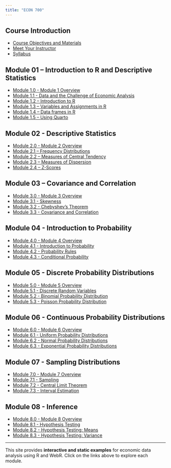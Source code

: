 ```yaml
---
title: "ECON 700"
---
```


## Course Introduction

<ul>

<li><a href="about.qmd">Course Objectives and Materials</a></li>

<li><a href="mcnab.qmd">Meet Your Instructor</a></li>

<li><a href="ECON-700---Fall-2026.pdf">Syllabus</a></li>

</ul>

## Module 01 – Introduction to R and Descriptive Statistics

<ul>

<li><a href="mod-1-0-overview.qmd">Module 1.0 - Module 1 Overview</a></li>

<li><a href="mod-1-1-intro-to-data.qmd">Module 1.1 - Data and the Challenge of Economic Analysis</a></li>

<li><a href="mod-1-2-intro-to-r.qmd">Module 1.2 – Introduction to R</a></li>

<li><a href="mod-1-3-intro-to-r-variables.qmd">Module 1.3 – Variables and Assignments in R</a></li>

<li><a href="mod-1-4-intro-to-r-dataframes.qmd">Module 1.4 – Data frames in R</a></li>

<li><a href="mod-1-5-quarto.qmd">Module 1.5 – Using Quarto</a></li>

</ul>

## Module 02 - Descriptive Statistics

<ul>

<li><a href="mod-2-0-overview.qmd">Module 2.0 - Module 2 Overview</a></li>

<li><a href="mod-2-1-frequency.qmd">Module 2.1 – Frequency Distributions</a></li>

<li><a href="mod-2-2-central.qmd">Module 2.2 – Measures of Central Tendency</a></li>

<li><a href="mod-2-3-variance.qmd">Module 2.3 – Measures of Dispersion</a></li>

<li><a href="mod-2-4-zscores.qmd">Module 2.4 – Z-Scores</a></li>

</ul>

## Module 03 – Covariance and Correlation

<ul>

<li><a href="mod-3-0-overview.qmd">Module 3.0 - Module 3 Overview</a></li>

<li><a href="mod-3-1-skewness.qmd">Module 3.1 - Skewness</a></li>

<li><a href="mod-3-2-normal.qmd">Module 3.2 - Chebyshev's Theorem</a></li>

<li><a href="mod-3-3-correlation.qmd">Module 3.3 - Covariance and Correlation</a></li>

</ul>

## Module 04 - Introduction to Probability

<ul>

<li><a href="mod-4-0-overview.qmd">Module 4.0 - Module 4 Overview</a></li>

<li><a href="mod-4-1-probability.qmd">Module 4.1 - Introduction to Probability</a></li>

<li><a href="mod-4-2-rules.qmd">Module 4.2 - Probability Rules</a></li>

<li><a href="mod-4-3-conditional.qmd">Module 4.3 - Conditional Probability</a></li>

</ul>

## Module 05 - Discrete Probability Distributions

<ul>

<li><a href="mod-5-0-overview.qmd">Module 5.0 - Module 5 Overview</a></li>

<li><a href="mod-5-1-discrete.qmd">Module 5.1 - Discrete Random Variables</a></li>

<li><a href="mod-5-2-binomial.qmd">Module 5.2 - Binomial Probability Distribution</a></li>

<li><a href="mod-5-3-poisson.qmd">Module 5.3 - Poisson Probability Distribution</a></li>

</ul>

## Module 06 - Continuous Probability Distributions

<ul>

<li><a href="mod-6-0-overview.qmd">Module 6.0 - Module 6 Overview</a></li>

<li><a href="mod-6-1-uniform.qmd">Module 6.1 - Uniform Probability Distributions</a></li>

<li><a href="mod-6-2-normal.qmd">Module 6.2 - Normal Probability Distributions</a></li>

<li><a href="mod-6-3-exponential.qmd">Module 6.3 - Exponential Probability Distributions</a></li>
</ul>

## Module 07 - Sampling Distributions

<ul>

<li><a href="mod-7-0-overview.qmd">Module 7.0 - Module 7 Overview</a></li>
<li><a href="mod-7-1-sampling.qmd">Module 7.1 - Sampling</a></li>
<li><a href="mod-7-2-central.qmd">Module 7.2 - Central Limit Theorem</a></li>
<li><a href="mod-7-3-interval.qmd">Module 7.3 - Interval Estimation</a></li>

</ul>

## Module 08 - Inference

<ul>

<li><a href="mod-8-0-overview.qmd">Module 8.0 - Module 8 Overview</a></li>
<li><a href="mod-8-1-hypothesis.qmd">Module 8.1 - Hypothesis Testing</a></li>
<li><a href="mod-8-2-means.qmd">Module 8.2 - Hypothesis Testing: Means</a></li>
<li><a href="mod-8-3-variance.qmd">Module 8.3 - Hypothesis Testing: Variance</a></li>

</ul>

------------------------------------------------------------------------

<p>This site provides <strong>interactive and static examples</strong> for economic data analysis using R and WebR. Click on the links above to explore each module.</p>
